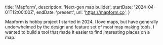  title: 'Mapform',
  description: 'Next-gen map builder',
  startDate: '2024-04-01T12:00:00Z',
  endDate: 'present',
  url: 'https://mapform.co',
}

Mapform is hobby project I started in 2024. I love maps, but have generally
underwhelmed by the design and feature set of most map making tools. I wanted to
build a tool that made it easier to find interesting places on a map.